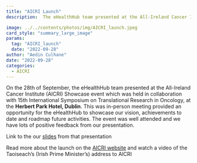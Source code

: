 ```yaml
---
title: "AICRI Launch"
description:  The eHealthHub team presented at the All-Ireland Cancer Institute (AICRI) Showcase event which was held in collaboration with 15th International Symposium on Translational Research in Oncology, at the Herbert Park Hotel, Dublin.

image: ../../contents/photos/img/AICRI_launch.jpeg
card_style: "summary_large_image"
params:
  tag: "AICRI_launch"
  date: "2022-09-28"
author: "Aedin Culhane"
date: "2022-09-28"
categories:
  - AICRI
---
```


On the 28th of September, the eHealthHub team presented at the All-Ireland Cancer Institute (AICRI) Showcase event which was held in collaboration with 15th International Symposium on Translational Research in Oncology, at the **Herbert Park Hotel, Dublin**. This was in-person meeting provided an opportunity for the eHealthHub to showcase our vision, achievements to date and roadmap future activities. The event was well attended and we have lots of positive feedback from our presentation.

Link to the our [slides](../../contents/presentations/AICRI_Sep28_Culhane_template.pptx) from that presentation

Read more about the launch on the [AICRI website](https://www.aicri.org/news/aicri-showcase-vision-and-progress-event) and watch a video of the Taoiseach's (Irish Prime Minister's) address to AICRI
